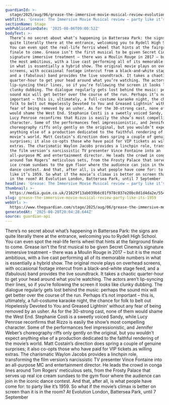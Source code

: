 ```yaml
---
guardianId: >-
  stage/2025/aug/06/grease-the-immersive-movie-musical-review-evolution-london-battersea-park
webTitle: 'Grease: The Immersive Movie Musical review – party like it’s 1959'
sectionName: Stage
webPublicationDate: '2025-08-06T09:00:52Z'
bodyText: >-
  There’s no secret about what’s happening in Battersea Park: the signs are
  quite literally there at the entrance, welcoming you to Rydell High School.
  You can even spot the real-life ferris wheel that hints at the fairground
  finale to come. Grease isn’t the first musical to be given Secret Cinema’s
  signature immersive treatment – there was a Moulin Rouge in 2017 – but it is
  the most ambitious, with a live cast performing all of its memorable numbers
  in what is essentially a hybrid show. The original movie plays on overhead
  screens, with occasional footage intercut from a black-and-white stage feed,
  and a (fabulous) band provides the live soundtrack. It takes a chaotic
  quarter-hour to get your head around what you’re watching. The actors aren’t
  lip-syncing their lines, so if you’re following the screen it looks like
  clunky dubbing. The dialogue regularly gets lost behind the music: perhaps the
  sound mix will get better over the course of the run. Perhaps it’s not
  important – this is, ultimately, a full-costume karaoke night, the chance for
  folk to belt out Hopelessly Devoted to You and Greased Lightnin’ without any
  fear of being removed by an usher. As for the 30-strong cast, none of them
  would shame the West End. Stephanie Costi is a sweetly voiced Sandy, while
  Lucy Penrose reconfirms that Rizzo is easily the show’s most compelling
  character. Some of the performances feel impressionistic, and Jennifer Weber’s
  choreography riffs only gently on the original, but you wouldn’t expect
  anything else of a production dedicated to the faithful rendering of the
  movie’s world. Matt Costain’s direction does spring a couple of genuine
  surprises; it also co-opts those who have paid for VIP tickets as willing
  extras. The charismatic Waylon Jacobs provides a linchpin role, transforming
  the film version’s narcissistic TV presenter Vince Fontaine into an
  all-purpose MC and entertainment director. He leads the crowd in conga lines
  around Tom Rogers’ meticulous sets, from the Frosty Palace that serves up real
  ice cream sundaes to the gym floor where the audience can join in the iconic
  dance contest. And that, after all, is what people have come for: to party
  like it’s 1959. So what if the movie’s climax is better on screen than it is
  in the room? At Evolution London, Battersea Park, until 7 September
headline: 'Grease: The Immersive Movie Musical review – party like it’s 1959'
thumbnail: >-
  https://media.guim.co.uk/21629f13ab039b6c01f978c037e20bc0d1d4da2e/554_348_3617_2895/500.jpg
slug: grease-the-immersive-movie-musical-review-party-like-its-1959
webUrl: >-
  https://www.theguardian.com/stage/2025/aug/06/grease-the-immersive-movie-musical-review-evolution-london-battersea-park
generatedAt: '2025-08-28T20:04:28.644Z'
source: guardian-api
---
```

There’s no secret about what’s happening in Battersea Park: the signs are quite literally there at the entrance, welcoming you to Rydell High School. You can even spot the real-life ferris wheel that hints at the fairground finale to come. Grease isn’t the first musical to be given Secret Cinema’s signature immersive treatment – there was a Moulin Rouge in 2017 – but it is the most ambitious, with a live cast performing all of its memorable numbers in what is essentially a hybrid show. The original movie plays on overhead screens, with occasional footage intercut from a black-and-white stage feed, and a (fabulous) band provides the live soundtrack. It takes a chaotic quarter-hour to get your head around what you’re watching. The actors aren’t lip-syncing their lines, so if you’re following the screen it looks like clunky dubbing. The dialogue regularly gets lost behind the music: perhaps the sound mix will get better over the course of the run. Perhaps it’s not important – this is, ultimately, a full-costume karaoke night, the chance for folk to belt out Hopelessly Devoted to You and Greased Lightnin’ without any fear of being removed by an usher. As for the 30-strong cast, none of them would shame the West End. Stephanie Costi is a sweetly voiced Sandy, while Lucy Penrose reconfirms that Rizzo is easily the show’s most compelling character. Some of the performances feel impressionistic, and Jennifer Weber’s choreography riffs only gently on the original, but you wouldn’t expect anything else of a production dedicated to the faithful rendering of the movie’s world. Matt Costain’s direction does spring a couple of genuine surprises; it also co-opts those who have paid for VIP tickets as willing extras. The charismatic Waylon Jacobs provides a linchpin role, transforming the film version’s narcissistic TV presenter Vince Fontaine into an all-purpose MC and entertainment director. He leads the crowd in conga lines around Tom Rogers’ meticulous sets, from the Frosty Palace that serves up real ice cream sundaes to the gym floor where the audience can join in the iconic dance contest. And that, after all, is what people have come for: to party like it’s 1959. So what if the movie’s climax is better on screen than it is in the room? At Evolution London, Battersea Park, until 7 September
